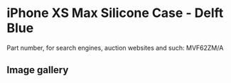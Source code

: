 # iPhone XS Max Silicone Case - Delft Blue

Part number, for search engines, auction websites and such: MVF62ZM/A

## Image gallery

<div style={{ width: "768px" }}>
  <GalleryComponent
    images={[
      {
        original: "/everysource/MVF62",
        thumbnail: "/everypreview/MVF62",
      },
      {
        original: "/everysource/MVF62_AV1_GOLD",
        thumbnail: "/everypreview/MVF62_AV1_GOLD",
      },
      {
        original: "/everysource/MVF62_AV1_SILVER",
        thumbnail: "/everypreview/MVF62_AV1_SILVER",
      },
      {
        original: "/everysource/MVF62_AV1_SPACE_GRAY",
        thumbnail: "/everypreview/MVF62_AV1_SPACE_GRAY",
      },
      {
        original: "/everysource/MVF62_AV2",
        thumbnail: "/everypreview/MVF62_AV2",
      }
    ]}
  />
</div>